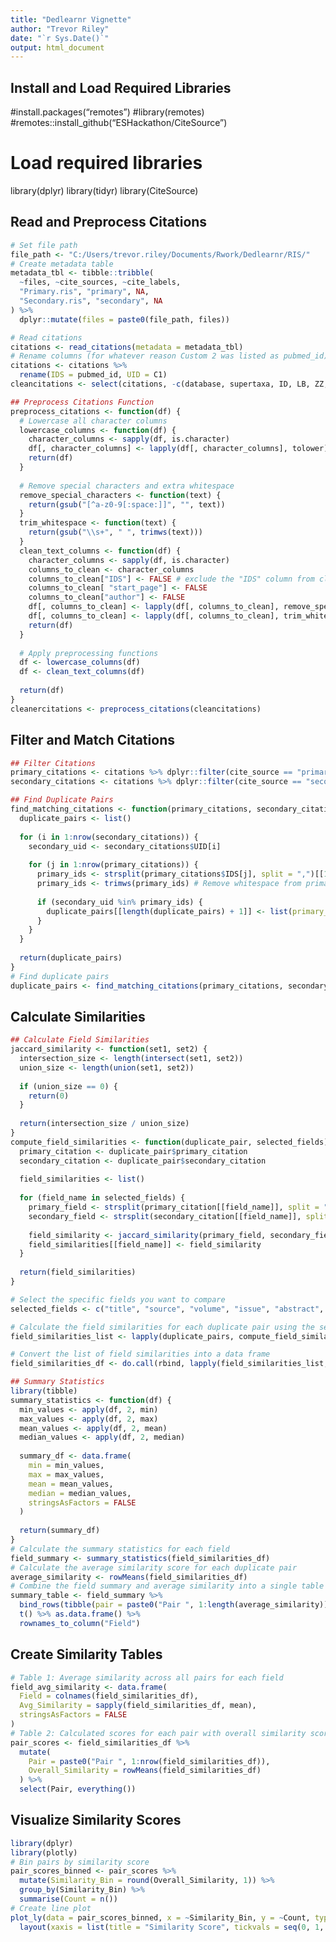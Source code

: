 ```yaml
---
title: "Dedlearnr Vignette"
author: "Trevor Riley"
date: "`r Sys.Date()`"
output: html_document
---
```


## Install and Load Required Libraries
#install.packages("remotes")
#library(remotes)
#remotes::install_github("ESHackathon/CiteSource")

# Load required libraries
library(dplyr)
library(tidyr)
library(CiteSource)

## Read and Preprocess Citations
```r
# Set file path
file_path <- "C:/Users/trevor.riley/Documents/Rwork/Dedlearnr/RIS/"
# Create metadata table
metadata_tbl <- tibble::tribble(
  ~files, ~cite_sources, ~cite_labels,
  "Primary.ris", "primary", NA,
  "Secondary.ris", "secondary", NA
) %>%
  dplyr::mutate(files = paste0(file_path, files))

# Read citations
citations <- read_citations(metadata = metadata_tbl)
# Rename columns (for whatever reason Custom 2 was listed as pubmed_id)
citations <- citations %>%
  rename(IDS = pubmed_id, UID = C1)
cleancitations <- select(citations, -c(database, supertaxa, ID, LB, ZZ, language, notes, source_abbreviated, date_generated, ET, date_generated, address))

```
```r
## Preprocess Citations Function
preprocess_citations <- function(df) {
  # Lowercase all character columns
  lowercase_columns <- function(df) {
    character_columns <- sapply(df, is.character)
    df[, character_columns] <- lapply(df[, character_columns], tolower)
    return(df)
  }
  
  # Remove special characters and extra whitespace
  remove_special_characters <- function(text) {
    return(gsub("[^a-z0-9[:space:]]", "", text))
  }
  trim_whitespace <- function(text) {
    return(gsub("\\s+", " ", trimws(text)))
  }
  clean_text_columns <- function(df) {
    character_columns <- sapply(df, is.character)
    columns_to_clean <- character_columns
    columns_to_clean["IDS"] <- FALSE # exclude the "IDS" column from cleaning
    columns_to_clean[ "start_page"] <- FALSE
    columns_to_clean["author"] <- FALSE
    df[, columns_to_clean] <- lapply(df[, columns_to_clean], remove_special_characters)
    df[, columns_to_clean] <- lapply(df[, columns_to_clean], trim_whitespace)
    return(df)
  }
  
  # Apply preprocessing functions
  df <- lowercase_columns(df)
  df <- clean_text_columns(df)
  
  return(df)
}
cleanercitations <- preprocess_citations(cleancitations)
```
## Filter and Match Citations
```r
## Filter Citations
primary_citations <- citations %>% dplyr::filter(cite_source == "primary")
secondary_citations <- citations %>% dplyr::filter(cite_source == "secondary")

## Find Duplicate Pairs
find_matching_citations <- function(primary_citations, secondary_citations) {
  duplicate_pairs <- list()
  
  for (i in 1:nrow(secondary_citations)) {
    secondary_uid <- secondary_citations$UID[i]
    
    for (j in 1:nrow(primary_citations)) {
      primary_ids <- strsplit(primary_citations$IDS[j], split = ",")[[1]]
      primary_ids <- trimws(primary_ids) # Remove whitespace from primary_ids
      
      if (secondary_uid %in% primary_ids) {
        duplicate_pairs[[length(duplicate_pairs) + 1]] <- list(primary_citation = primary_citations[j, ], secondary_citation = secondary_citations[i, ])
      }
    }
  }
  
  return(duplicate_pairs)
}
# Find duplicate pairs
duplicate_pairs <- find_matching_citations(primary_citations, secondary_citations)
```

## Calculate Similarities
```r
## Calculate Field Similarities
jaccard_similarity <- function(set1, set2) {
  intersection_size <- length(intersect(set1, set2))
  union_size <- length(union(set1, set2))
  
  if (union_size == 0) {
    return(0)
  }
  
  return(intersection_size / union_size)
}
compute_field_similarities <- function(duplicate_pair, selected_fields) {
  primary_citation <- duplicate_pair$primary_citation
  secondary_citation <- duplicate_pair$secondary_citation
  
  field_similarities <- list()
  
  for (field_name in selected_fields) {
    primary_field <- strsplit(primary_citation[[field_name]], split = "\\s+")[[1]]
    secondary_field <- strsplit(secondary_citation[[field_name]], split = "\\s+")[[1]]
    
    field_similarity <- jaccard_similarity(primary_field, secondary_field)
    field_similarities[[field_name]] <- field_similarity
  }
  
  return(field_similarities)
}

# Select the specific fields you want to compare
selected_fields <- c("title", "source", "volume", "issue", "abstract", "doi", "author")

# Calculate the field similarities for each duplicate pair using the selected fields
field_similarities_list <- lapply(duplicate_pairs, compute_field_similarities, selected_fields = selected_fields)

# Convert the list of field similarities into a data frame
field_similarities_df <- do.call(rbind, lapply(field_similarities_list, function(x) data.frame(t(unlist(x)))))

## Summary Statistics
library(tibble)
summary_statistics <- function(df) {
  min_values <- apply(df, 2, min)
  max_values <- apply(df, 2, max)
  mean_values <- apply(df, 2, mean)
  median_values <- apply(df, 2, median)
  
  summary_df <- data.frame(
    min = min_values,
    max = max_values,
    mean = mean_values,
    median = median_values,
    stringsAsFactors = FALSE
  )
  
  return(summary_df)
}
# Calculate the summary statistics for each field
field_summary <- summary_statistics(field_similarities_df)
# Calculate the average similarity score for each duplicate pair
average_similarity <- rowMeans(field_similarities_df)
# Combine the field summary and average similarity into a single table
summary_table <- field_summary %>%
  bind_rows(tibble(pair = paste0("Pair ", 1:length(average_similarity)), average_similarity = average_similarity, check.names = FALSE)) %>%
  t() %>% as.data.frame() %>%
  rownames_to_column("Field")
```

## Create Similarity Tables
```r
# Table 1: Average similarity across all pairs for each field
field_avg_similarity <- data.frame(
  Field = colnames(field_similarities_df),
  Avg_Similarity = sapply(field_similarities_df, mean),
  stringsAsFactors = FALSE
)
# Table 2: Calculated scores for each pair with overall similarity score
pair_scores <- field_similarities_df %>%
  mutate(
    Pair = paste0("Pair ", 1:nrow(field_similarities_df)),
    Overall_Similarity = rowMeans(field_similarities_df)
  ) %>%
  select(Pair, everything())
```
## Visualize Similarity Scores
```r
library(dplyr)
library(plotly)
# Bin pairs by similarity score
pair_scores_binned <- pair_scores %>%
  mutate(Similarity_Bin = round(Overall_Similarity, 1)) %>%
  group_by(Similarity_Bin) %>%
  summarise(Count = n())
# Create line plot
plot_ly(data = pair_scores_binned, x = ~Similarity_Bin, y = ~Count, type = "scatter", mode = "lines+markers") %>%
  layout(xaxis = list(title = "Similarity Score", tickvals = seq(0, 1, 0.1)), yaxis = list(title = "Count"))
```
